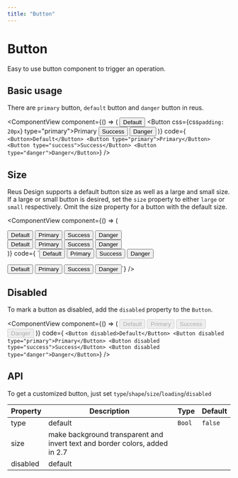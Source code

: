 ```yaml
---
title: "Button"
---
```



# Button

Easy to use button component to trigger an operation.

## Basic usage

There are `primary` button, `default` button and `danger` button in reus.

<ComponentView
  component={() => (
    <ButtonWrap>
      <Button>Default</Button>
      <Button css={css`padding: 20px`} type="primary">Primary</Button>
      <Button type="success">Success</Button>
      <Button type="danger">Danger</Button>
    </ButtonWrap>
  )}
  code={
`<Button>Default</Button>
<Button type="primary">Primary</Button>
<Button type="success">Success</Button>
<Button type="danger">Danger</Button>`}
/>

## Size

Reus Design supports a default button size as well as a large and small size.
If a large or small button is desired, set the `size` property to either `large` or `small` respectively. Omit the size property for a button with the default size.

<ComponentView
  component={() => (
    <ButtonWrap>
      <div>
        <Button size="large">Default</Button>
        <Button size="large" type="primary">Primary</Button>
        <Button size="large" type="success">Success</Button>
        <Button size="large" type="danger">Danger</Button>
      </div>
      <div>
        <Button size="small">Default</Button>
        <Button size="small" type="primary">Primary</Button>
        <Button size="small" type="success">Success</Button>
        <Button size="small" type="danger">Danger</Button>
      </div>
    </ButtonWrap>
  )}
  code={
`<Button size="large">Default</Button>
<Button size="large" type="primary">Primary</Button>
<Button size="large" type="success">Success</Button>
<Button size="large" type="danger">Danger</Button>

<Button size="small">Default</Button>
<Button size="small" type="primary">Primary</Button>
<Button size="small" type="success">Success</Button>
<Button size="small" type="danger">Danger</Button>`}
/>

## Disabled

To mark a button as disabled, add the `disabled` property to the `Button`.

<ComponentView
  component={() => (
    <ButtonWrap>
      <Button disabled>Default</Button>
      <Button disabled type="primary">Primary</Button>
      <Button disabled type="success">Success</Button>
      <Button disabled type="danger">Danger</Button>
    </ButtonWrap>
  )}
  code={
`<Button disabled>Default</Button>
<Button disabled type="primary">Primary</Button>
<Button disabled type="success">Success</Button>
<Button disabled type="danger">Danger</Button>`}
/>

## API

To get a customized button, just set `type`/`shape`/`size`/`loading`/`disabled`

| Property       | Description | Type | Default |
| ---------------| ------- | ----------- | --------
| type           | default | `Bool`      |  `false`
| size           | make background transparent and invert text and border colors, added in 2.7 |           |
| disabled       | default |           |